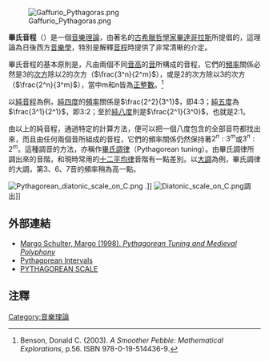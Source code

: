 [[File:Gaffurio_Pythagoras.png|right]]

'''畢氏音程'''（{{lang-en|'''Pythagorean interval'''}}）是一個[[音樂理論|音樂理論]]，由著名的[[古希臘|古希臘]][[哲學家|哲學家]][[畢達哥拉斯|畢達哥拉斯]]所提倡的，這理論為日後西方[[音樂學|音樂學]]，特別是解釋[[音程|音程]]時提供了非常清晰的介定。

畢氏音程的基本原則是，凡由兩個不同[[音高|音高]]的[[音|音]]所構成的音程，它們的[[頻率|頻率]]關係必然是3的[[次方|次方]]除以2的次方（<math>\frac{3^n}{2^m}</math>），或是2的次方除以3的次方（<math>\frac{2^n}{3^m}</math>），當中m和n皆為[[正整數|正整數]]。<ref>Benson, Donald C. (2003). ''A Smoother Pebble: Mathematical Explorations'', p.56. ISBN 978-0-19-514436-9.</ref>

以[[純音程|純音程]]為例，[[純四度|純四度]]的[[頻率|頻率]]關係是<math>\frac{2^2}{3^1}</math>，即4:3；[[純五度|純五度]]為<math>\frac{3^1}{2^1}</math>，即3:2；至於[[純八度|純八度]]則是<math>\frac{2^1}{3^0}</math>，也就是2:1。

由以上的純音程，通過特定的計算方法，便可以把一個八度包含的全部音符都找出來，而且由任何兩個音所組成的音程，它們的頻率關係仍然保持著<math>2^n:3^m</math>或<math>3^n:2^m</math>。這種調音的方法，亦稱作[[畢氏調律|畢氏調律]]（Pythagorean tuning）。由畢氏調律所調出來的音階，和現時常用的[[十二平均律|十二平均律]]音階有一點差別。以[[大調|大調]]為例，畢氏調律的大調，第3、6、7音的頻率稍為高一點。

[[Image:Pythagorean_diatonic_scale_on_C.png|thumb]] {{audio|Pythagorean diatonic scale on C.mid|Play}}.]]
[[Image:Diatonic_scale_on_C.png|thumb]]調出]]

==外部連結==
*[http://www.medieval.org/emfaq/harmony/pyth.html Margo Schulter, Margo (1998). ''Pythagorean Tuning and Medieval Polyphony''] {{Wayback|url=http://www.medieval.org/emfaq/harmony/pyth.html |date=20130812020543 }}
*[http://www.phys.uconn.edu/~gibson/Notes/Section3_2/Sec3_2.htm Pythagorean Intervals] {{Wayback|url=http://www.phys.uconn.edu/~gibson/Notes/Section3_2/Sec3_2.htm |date=20140828135012 }}
*[http://www.sfu.ca/sonic-studio/handbook/Pythagorean_Scale.html PYTHAGOREAN SCALE] {{Wayback|url=http://www.sfu.ca/sonic-studio/handbook/Pythagorean_Scale.html |date=20130211041220 }}

==注釋==
{{reflist}}

{{music-stub}}

[[Category:音樂理論|Category:音樂理論]]